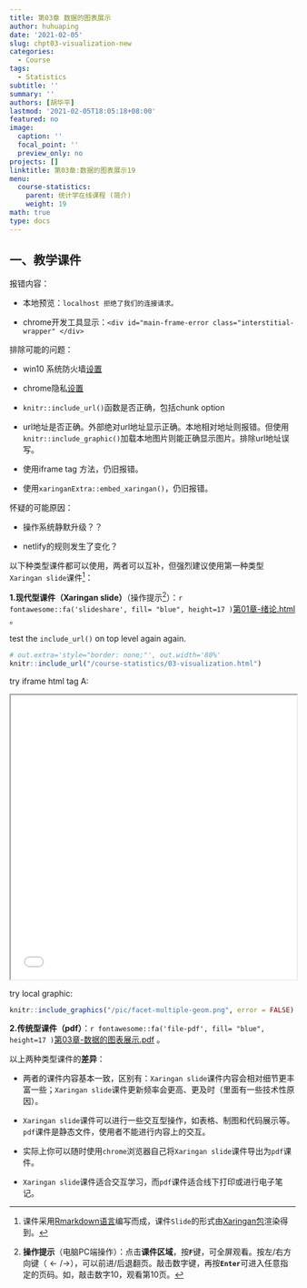 ```yaml
---
title: 第03章 数据的图表展示
author: huhuaping
date: '2021-02-05'
slug: chpt03-visualization-new
categories:
  - Course
tags:
  - Statistics
subtitle: ''
summary: ''
authors: [胡华平]
lastmod: '2021-02-05T18:05:18+08:00'
featured: no
image:
  caption: ''
  focal_point: ''
  preview_only: no
projects: []
linktitle: 第03章:数据的图表展示19
menu:
  course-statistics:
    parent: 统计学在线课程 (简介)
    weight: 19
math: true
type: docs
---
```


## 一、教学课件

报错内容：

- 本地预览：`localhost 拒绝了我们的连接请求。`

- chrome开发工具显示：`<div id="main-frame-error class="interstitial-wrapper" </div>`

排除可能的问题：

- win10 系统防火墙[设置](https://stackoverflow.com/questions/64252065/problem-rendering-hugo-lithium-theme-blogdown-acess-denied)

- chrome隐私[设置](https://stackoverflow.com/questions/51634998/cannot-get-iframe-to-appear-on-static-html-page-after-knitting-through-rmarkdown)


- `knitr::include_url()`函数是否正确，包括chunk option

- url地址是否正确。外部绝对url地址显示正确。本地相对地址则报错。但使用`knitr::include_graphic()`加载本地图片则能正确显示图片。排除url地址误写。

- 使用iframe tag 方法，仍旧报错。

- 使用`xaringanExtra::embed_xaringan()`，仍旧报错。


怀疑的可能原因：

- 操作系统静默升级？？

- netlify的规则发生了变化？

以下种类型课件都可以使用，两者可以互补，但强烈建议使用第一种类型`Xaringan slide`课件[^a]：

**1.现代型课件（Xaringan slide）**（操作提示[^b]）：`r fontawesome::fa('slideshare', fill= "blue", height=17 )`[第01章-绪论.html](/course-statistics/03-slide-class/01-introduction.html)  。


test the `include_url()` on top level again again.

```r
# out.extra='style="border: none;"', out.width='80%'
knitr::include_url("/course-statistics/03-visualization.html")
```

try iframe html tag A:

<iframe seamless src="/course-statistics/03-visualization.html" width="100%" height="500"></iframe>


try local graphic:

```r
knitr::include_graphics("/pic/facet-multiple-geom.png", error = FALSE)
```


**2.传统型课件（pdf）**：`r fontawesome::fa('file-pdf', fill= "blue", height=17 )`[第03章-数据的图表展示.pdf](/course-statistics/material/01-introduction-2019.9.18.pdf) 。


以上两种类型课件的**差异**：

- 两者的课件内容基本一致，区别有：`Xaringan slide`课件内容会相对细节更丰富一些；`Xaringan slide`课件更新频率会更高、更及时（里面有一些技术性原因）。

- `Xaringan slide`课件可以进行一些交互型操作，如表格、制图和代码展示等。`pdf`课件是静态文件，使用者不能进行内容上的交互。

- 实际上你可以随时使用`chrome`浏览器自己将`Xaringan slide`课件导出为`pdf`课件。

- `Xaringan slide`课件适合交互学习，而`pdf`课件适合线下打印或进行电子笔记。


<!---footnote following--->

[^a]:课件采用[Rmarkdown语言](https://rmarkdown.rstudio.com/)编写而成，课件`Slide`的形式由[Xaringan包](https://github.com/yihui/xaringan)渲染得到。

[^b]:**操作提示**（电脑PC端操作）：点击**课件区域**，按**`F`**键，可全屏观看。按左/右方向键（$\leftarrow/\rightarrow$），可以前进/后退翻页。敲击数字键，再按**`Enter`**可进入任意指定的页码。如，敲击数字10，观看第10页。

